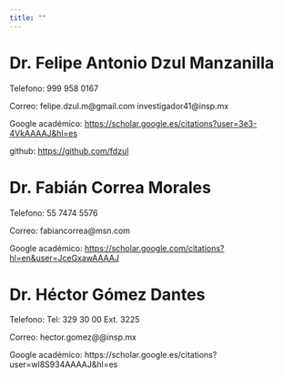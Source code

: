 ```yaml
---
title: ""
---
```



# Dr. Felipe Antonio Dzul Manzanilla

Telefono: 999 958 0167

Correo: felipe.dzul.m\@gmail.com
        investigador41\@insp.mx

Google académico: [https://scholar.google.es/citations?user=3e3-4VkAAAAJ&hl=es](https://scholar.google.es/citations?user=3e3-4VkAAAAJ&hl=es)

github: [https://github.com/fdzul](https://github.com/fdzul)

# Dr. Fabián Correa Morales

Telefono: 55 7474 5576

Correo: fabiancorrea\@msn.com

Google académico: [https://scholar.google.com/citations?hl=en&user=JceGxawAAAAJ](https://scholar.google.com/citations?hl=en&user=JceGxawAAAAJ)

# Dr. Héctor Gómez Dantes

Telefono: Tel: 329 30 00 Ext. 3225

Correo: hector.gomez\@@insp.mx 

Google académico: https://scholar.google.es/citations?user=wl8S934AAAAJ&hl=es


